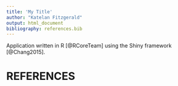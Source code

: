 ```yaml
---
title: 'My Title'
author: "Katelan Fitzgerald"
output: html_document
bibliography: references.bib
---
```


Application written in R [@RCoreTeam] using the Shiny framework [@Chang2015].

# REFERENCES
